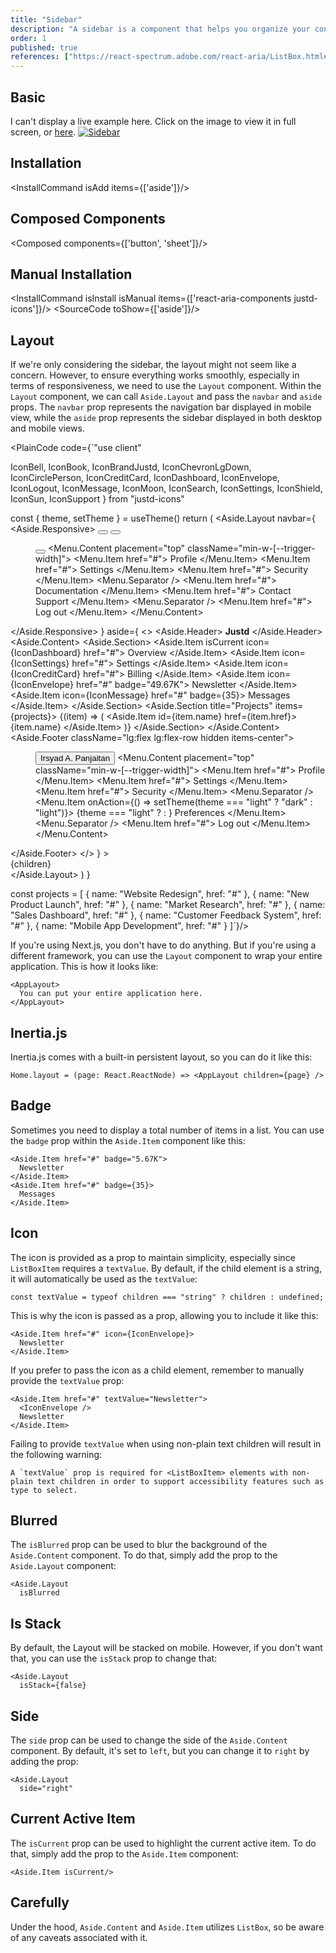 ```yaml
---
title: "Sidebar"
description: "A sidebar is a component that helps you organize your content and navigation."
order: 1
published: true
references: ["https://react-spectrum.adobe.com/react-aria/ListBox.html#props"]
---
```


## Basic
I can't display a live example here. Click on the image to view it in full screen, or <a href='/aside' target='_blank'>here</a>.
<a href='/aside' className='group' target='_blank'>
  <Image src="/images/aside/example-aside.jpg" className='aspect-video hover:grayscale-0 grayscale transition-transform' alt="Sidebar" width={1200} height={800} />
</a>

## Installation
<InstallCommand isAdd items={['aside']}/>

## Composed Components
<Composed components={['button', 'sheet']}/>

## Manual Installation
<InstallCommand isInstall isManual items={['react-aria-components justd-icons']}/>
<SourceCode toShow={['aside']}/>

## Layout
If we're only considering the sidebar, the layout might not seem like a concern. However, to ensure everything works smoothly, especially in terms of responsiveness, we need to use the `Layout` component. Within the `Layout` component, we can call `Aside.Layout` and pass the `navbar` and `aside` props. The `navbar` prop represents the navigation bar displayed in mobile view, while the `aside` prop represents the sidebar displayed in both desktop and mobile views.


<PlainCode code={`"use client"


  IconBell,
  IconBook,
  IconBrandJustd,
  IconChevronLgDown,
  IconCirclePerson,
  IconCreditCard,
  IconDashboard,
  IconEnvelope,
  IconLogout,
  IconMessage,
  IconMoon,
  IconSearch,
  IconSettings,
  IconShield,
  IconSun,
  IconSupport
} from "justd-icons"

  const { theme, setTheme } = useTheme()
  return (
    <Aside.Layout
      navbar={
        <Aside.Responsive>
          <Button aria-label="Inbox" appearance="plain" shape="circle" size="square-petite">
            <IconBell />
          </Button>
          <Button aria-label="Search" appearance="plain" shape="circle" size="square-petite">
            <IconSearch />
          </Button>
          <ThemeSwitcher shape="circle" appearance="plain" />
          <Menu>
            <Button
              appearance="plain"
              size="square-petite"
              shape="circle"
              aria-label="Profile"
              className="group"
            >
              <Avatar size="medium" src="https://github.com/irsyadadl.png" />
            </Button>
            <Menu.Content placement="top" className="min-w-[--trigger-width]">
              <Menu.Item href="#">
                <IconCirclePerson />
                Profile
              </Menu.Item>
              <Menu.Item href="#">
                <IconSettings />
                Settings
              </Menu.Item>
              <Menu.Item href="#">
                <IconShield />
                Security
              </Menu.Item>
              <Menu.Separator />
              <Menu.Item href="#">
                <IconBook />
                Documentation
              </Menu.Item>
              <Menu.Item href="#">
                <IconSupport />
                Contact Support
              </Menu.Item>
              <Menu.Separator />
              <Menu.Item href="#">
                <IconLogout />
                Log out
              </Menu.Item>
            </Menu.Content>
          </Menu>
        </Aside.Responsive>
      }
      aside={
        <>
          <Aside.Header>
            <Link className="flex items-center gap-x-2" href="#">
              <IconBrandJustd />
              <strong>Justd</strong>
            </Link>
          </Aside.Header>
          <Aside.Content>
            <Aside.Section>
              <Aside.Item isCurrent icon={IconDashboard} href="#">
                Overview
              </Aside.Item>
              <Aside.Item icon={IconSettings} href="#">
                Settings
              </Aside.Item>
              <Aside.Item icon={IconCreditCard} href="#">
                Billing
              </Aside.Item>
              <Aside.Item icon={IconEnvelope} href="#" badge="49.67K">
                Newsletter
              </Aside.Item>
              <Aside.Item icon={IconMessage} href="#" badge={35}>
                Messages
              </Aside.Item>
            </Aside.Section>
            <Aside.Section title="Projects" items={projects}>
              {(item) => (
                <Aside.Item id={item.name} href={item.href}>
                  {item.name}
                </Aside.Item>
              )}
            </Aside.Section>
          </Aside.Content>
          <Aside.Footer className="lg:flex lg:flex-row hidden items-center">
            <Menu>
              <Button
                appearance="plain"
                aria-label="Profile"
                className="group w-full justify-start flex"
              >
                <Avatar
                  size="extra-small"
                  shape="square"
                  className="-ml-1.5"
                  src="https://github.com/irsyadadl.png"
                />
                Irsyad A. Panjaitan
                <IconChevronLgDown className="right-3 absolute group-pressed:rotate-180 transition-transform" />
              </Button>
              <Menu.Content placement="top" className="min-w-[--trigger-width]">
                <Menu.Item href="#">
                  <IconCirclePerson />
                  Profile
                </Menu.Item>
                <Menu.Item href="#">
                  <IconSettings />
                  Settings
                </Menu.Item>
                <Menu.Item href="#">
                  <IconShield />
                  Security
                </Menu.Item>
                <Menu.Separator />
                <Menu.Item onAction={() => setTheme(theme === "light" ? "dark" : "light")}>
                  {theme === "light" ? <IconMoon /> : <IconSun />}
                  Preferences
                </Menu.Item>
                <Menu.Separator />
                <Menu.Item href="#">
                  <IconLogout />
                  Log out
                </Menu.Item>
              </Menu.Content>
            </Menu>
          </Aside.Footer>
        </>
      }
    >
      <main className="relative">{children}</main>
    </Aside.Layout>
  )
}

const projects = [
  { name: "Website Redesign", href: "#" },
  { name: "New Product Launch", href: "#" },
  { name: "Market Research", href: "#" },
  { name: "Sales Dashboard", href: "#" },
  { name: "Customer Feedback System", href: "#" },
  { name: "Mobile App Development", href: "#" }
]`}/>

If you're using Next.js, you don't have to do anything. But if you're using a different framework, you can use the `Layout` component to wrap your entire application. This is how it looks like:
```
<AppLayout>
  You can put your entire application here.
</AppLayout>
```

## Inertia.js
Inertia.js comes with a built-in persistent layout, so you can do it like this:

```
Home.layout = (page: React.ReactNode) => <AppLayout children={page} />
```
## Badge

Sometimes you need to display a total number of items in a list. You can use the `badge` prop within the `Aside.Item` component like this:

```tsx
<Aside.Item href="#" badge="5.67K">
  Newsletter
</Aside.Item>
<Aside.Item href="#" badge={35}>
  Messages
</Aside.Item>
```

## Icon

The icon is provided as a prop to maintain simplicity, especially since `ListBoxItem` requires a `textValue`. By default, if the child element is a string, it will automatically be used as the `textValue`:

```tsx
const textValue = typeof children === "string" ? children : undefined;
```

This is why the icon is passed as a prop, allowing you to include it like this:

```tsx
<Aside.Item href="#" icon={IconEnvelope}>
  Newsletter
</Aside.Item>
```

If you prefer to pass the icon as a child element, remember to manually provide the `textValue` prop:

```tsx
<Aside.Item href="#" textValue="Newsletter">
  <IconEnvelope />
  Newsletter
</Aside.Item>
```

Failing to provide `textValue` when using non-plain text children will result in the following warning:

```
A `textValue` prop is required for <ListBoxItem> elements with non-plain text children in order to support accessibility features such as type to select.
```

## Blurred

The `isBlurred` prop can be used to blur the background of the `Aside.Content` component. To do that, simply add the prop to the `Aside.Layout` component:

```
<Aside.Layout
  isBlurred
```

## Is Stack
By default, the Layout will be stacked on mobile. However, if you don't want that, you can use the `isStack` prop to change that:

```
<Aside.Layout
  isStack={false}
```

## Side

The `side` prop can be used to change the side of the `Aside.Content` component. By default, it's set to `left`, but you can change it to `right` by adding the prop:

```
<Aside.Layout
  side="right"
```

## Current Active Item

The `isCurrent` prop can be used to highlight the current active item. To do that, simply add the prop to the `Aside.Item` component:

```
<Aside.Item isCurrent/>
```

## Carefully
Under the hood, `Aside.Content` and `Aside.Item` utilizes `ListBox`, so be aware of any caveats associated with it.
